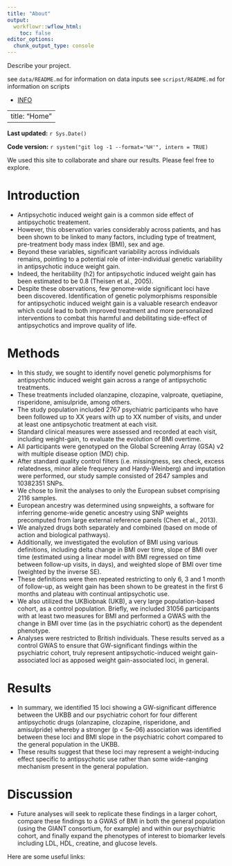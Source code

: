 ```yaml
---
title: "About"
output:
  workflowr::wflow_html:
    toc: false
editor_options:
  chunk_output_type: console
---
```


Describe your project.

see `data/README.md` for information on data inputs
see `scripst/README.md` for information on scripts

*  [INFO](info.html)

---
title: "Home"
---

**Last updated:** `r Sys.Date()`

**Code version:** `r system("git log -1 --format='%H'", intern = TRUE)`

We used this site to collaborate and share our results.
Please feel free to explore.

# Introduction

- Antipsychotic induced weight gain is a common side effect of antipsychotic treatement. 
- However, this observation varies considerably across patients, and has been shown to be linked to many factors, including type of treatment, pre-treatment body mass index (BMI), sex and age. 
- Beyond these variables, significant variability across individuals remains, pointing to a potential role of inter-individual genetic variability in antipsychotic induce weight gain. 
- Indeed, the heritability (h2) for antipsychotic induced weight gain has been estimated to be 0.8 (Theisen et al., 2005). 
- Despite these observations, few genome-wide significant loci have been discovered. Identification of genetic polymorphisms responsible for antipsychotic induced weight gain is a valuable research endeavor which could lead to both improved treatment and more personalized interventions to combat this harmful and debilitating side-effect of antipsychotics and improve quality of life.

# Methods 

- In this study, we sought to identify novel genetic polymorphisms for antipsychotic induced weight gain across a range of antipsychotic treatments. 
- These treatments included olanzapine, clozapine, valproate, quetiapine, risperidone, amisulpride, among others. 
- The study population included 2767 psychiatric participants who have been followed up to XX years with up to XX number of visits, and under at least one antipsychotic treatment at each visit. 
- Standard clinical measures were assessed and recorded at each visit, including weight-gain, to evaluate the evolution of BMI overtime. 
- All participants were genotyped on the Global Screening Array (GSA) v2 with multiple disease option (MD) chip. 
- After standard quality control filters (i.e. missingness, sex check, excess relatedness, minor allele frequency and Hardy-Weinberg) and imputation were performed, our study sample consisted of 2647 samples and 10382351 SNPs. 
- We chose to limit the analyses to only the European subset comprising 2116 samples. 
- European ancestry was determined using snpweights, a software for inferring genome-wide genetic ancestry using SNP weights precomputed from large external reference panels (Chen et al., 2013). 
- We analyzed drugs both separately and combined (based on mode of action and biological pathways). 
- Additionally, we investigated the evolution of BMI using various definitions, including delta change in BMI over time, slope of BMI over time (estimated using a linear model with BMI regressed on time between follow-up visits, in days), and weighted slope of BMI over time (weighted by the inverse SE). 
- These definitions were then repeated restricting to only 6, 3 and 1 month of follow-up, as weight gain has been shown to be greatest in the first 6 months and plateau with continual antipsychotic use. 
- We also utilized the UKBiobnak (UKB), a very large population-based cohort, as a control population. Briefly, we included 31056 participants with at least two measures for BMI and performed a GWAS with the change in BMI over time (as in the psychiatric cohort) as the dependent phenotype. 
- Analyses were restricted to British individuals. These results served as a control GWAS to ensure that GW-significant findings within the psychiatric cohort, truly represent antipsychotic-induced weight gain-associated loci as apposed weight gain-associated loci, in general. 

# Results 

- In summary, we identified 15 loci showing a GW-significant difference between the UKBB and our psychiatric cohort for four different antipsychotic drugs (olanzapine, clozapine, risperidone, and amisulpride) whereby a stronger (p < 5e-06) association was identified between these loci and BMI slope in the psychiatric cohort compared to the general population in the UKBB. 
- These results suggest that these loci may represent a weight-inducing effect specific to antipsychotic use rather than some wide-ranging mechanism present in the general population. 

# Discussion

- Future analyses will seek to replicate these findings in a larger cohort, compare these findings to a GWAS of BMI in both the general population (using the GIANT consortium, for example) and within our psychiatric cohort, and finally expand the phenotypes of interest to biomarker levels including LDL, HDL, creatine, and glucose levels. 

Here are some useful links:



